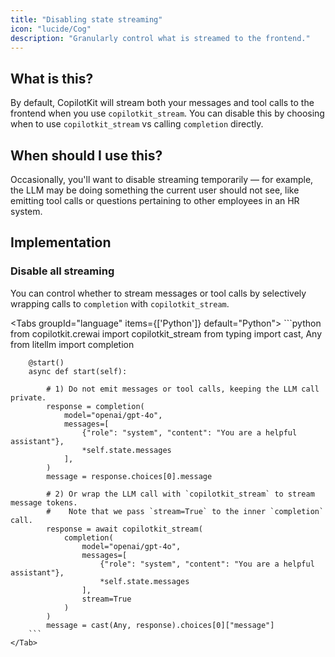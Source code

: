 ```yaml
---
title: "Disabling state streaming"
icon: "lucide/Cog"
description: "Granularly control what is streamed to the frontend."
---
```


## What is this?

By default, CopilotKit will stream both your messages and tool calls to the frontend when you use `copilotkit_stream`. You can disable this by choosing when to use `copilotkit_stream` vs calling `completion` directly.

## When should I use this?

Occasionally, you'll want to disable streaming temporarily — for example, the LLM may be doing something the current user should not see, like emitting tool calls or questions pertaining to other employees in an HR system.

## Implementation

### Disable all streaming

You can control whether to stream messages or tool calls by selectively wrapping calls to `completion` with `copilotkit_stream`.

<Tabs groupId="language" items={['Python']} default="Python">
    <Tab value="Python">
        ```python
        from copilotkit.crewai import copilotkit_stream
        from typing import cast, Any
        from litellm import completion

        @start()
        async def start(self):

            # 1) Do not emit messages or tool calls, keeping the LLM call private.
            response = completion(
                model="openai/gpt-4o",
                messages=[
                    {"role": "system", "content": "You are a helpful assistant"},
                    *self.state.messages
                ],
            )
            message = response.choices[0].message

            # 2) Or wrap the LLM call with `copilotkit_stream` to stream message tokens.
            #    Note that we pass `stream=True` to the inner `completion` call.
            response = await copilotkit_stream(
                completion(
                    model="openai/gpt-4o",
                    messages=[
                        {"role": "system", "content": "You are a helpful assistant"},
                        *self.state.messages
                    ],
                    stream=True
                )
            )
            message = cast(Any, response).choices[0]["message"]
        ```
    </Tab>

</Tabs>
